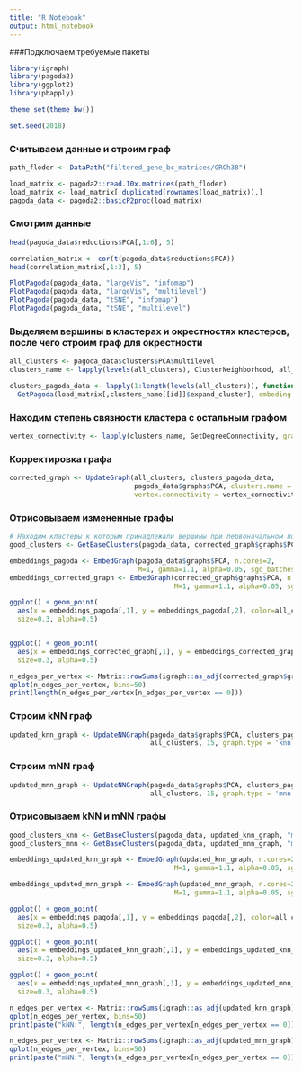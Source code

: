 ```yaml
---
title: "R Notebook"
output: html_notebook
---
```


###Подключаем требуемые пакеты

```r

library(igraph)
library(pagoda2)
library(ggplot2)
library(pbapply)

theme_set(theme_bw())

set.seed(2018)

```

### Считываем данные и строим граф

```r

path_floder <- DataPath("filtered_gene_bc_matrices/GRCh38")

load_matrix <- pagoda2::read.10x.matrices(path_floder)
load_matrix <- load_matrix[!duplicated(rownames(load_matrix)),]
pagoda_data <- pagoda2::basicP2proc(load_matrix)

```

### Смотрим данные

```r

head(pagoda_data$reductions$PCA[,1:6], 5)

```

```r

correlation_matrix <- cor(t(pagoda_data$reductions$PCA))
head(correlation_matrix[,1:3], 5)

```

```r

PlotPagoda(pagoda_data, "largeVis", "infomap")
PlotPagoda(pagoda_data, "largeVis", "multilevel")
PlotPagoda(pagoda_data, "tSNE", "infomap")
PlotPagoda(pagoda_data, "tSNE", "multilevel")

```

### Выделяем вершины в кластерах и окрестностях кластеров, после чего строим граф для окрестности

```r

all_clusters <- pagoda_data$clusters$PCA$multilevel
clusters_name <- lapply(levels(all_clusters), ClusterNeighborhood, all_clusters, pagoda_data)

clusters_pagoda_data <- lapply(1:length(levels(all_clusters)), function(id) 
  GetPagoda(load_matrix[,clusters_name[[id]]$expand_cluster], embeding.type = NULL))

```

### Находим степень связности кластера с остальным графом

```r

vertex_connectivity <- lapply(clusters_name, GetDegreeConnectivity, graph=pagoda_data$graphs$PCA)

```

### Корректировка графа 

```r

corrected_graph <- UpdateGraph(all_clusters, clusters_pagoda_data,
                               pagoda_data$graphs$PCA, clusters.name = clusters_name,
                               vertex.connectivity = vertex_connectivity, deleted = FALSE)

```

### Отрисовываем измененные графы

```r
# Находим кластеры к которым принадлежали вершины при первоначальном построении
good_clusters <- GetBaseClusters(pagoda_data, corrected_graph$graphs$PCA, "multilevel")

embeddings_pagoda <- EmbedGraph(pagoda_data$graphs$PCA, n.cores=2,
                                M=1, gamma=1.1, alpha=0.05, sgd_batches=1e8)
embeddings_corrected_graph <- EmbedGraph(corrected_graph$graphs$PCA, n.cores=2,
                                         M=1, gamma=1.1, alpha=0.05, sgd_batches=1e8)

ggplot() + geom_point(
  aes(x = embeddings_pagoda[,1], y = embeddings_pagoda[,2], color=all_clusters),
  size=0.3, alpha=0.5)


ggplot() + geom_point(
  aes(x = embeddings_corrected_graph[,1], y = embeddings_corrected_graph[,2], color=good_clusters),
  size=0.3, alpha=0.5)

```
```r

n_edges_per_vertex <- Matrix::rowSums(igraph::as_adj(corrected_graph$graphs$PCA))
qplot(n_edges_per_vertex, bins=50)
print(length(n_edges_per_vertex[n_edges_per_vertex == 0]))

```

### Строим kNN граф
```r

updated_knn_graph <- UpdateNNGraph(pagoda_data$graphs$PCA, clusters_pagoda_data,
                                   all_clusters, 15, graph.type = 'knn')

```

### Строим mNN граф
```r

updated_mnn_graph <- UpdateNNGraph(pagoda_data$graphs$PCA, clusters_pagoda_data,
                                   all_clusters, 15, graph.type = 'mnn')

```

### Отрисовываем kNN и mNN графы
```r

good_clusters_knn <- GetBaseClusters(pagoda_data, updated_knn_graph, "multilevel")
good_clusters_mnn <- GetBaseClusters(pagoda_data, updated_mnn_graph, "multilevel")

embeddings_updated_knn_graph <- EmbedGraph(updated_knn_graph, n.cores=2,
                                         M=1, gamma=1.1, alpha=0.05, sgd_batches=1e8)

embeddings_updated_mnn_graph <- EmbedGraph(updated_mnn_graph, n.cores=2,
                                         M=1, gamma=1.1, alpha=0.05, sgd_batches=1e8)

ggplot() + geom_point(
  aes(x = embeddings_pagoda[,1], y = embeddings_pagoda[,2], color=all_clusters),
  size=0.3, alpha=0.5)

ggplot() + geom_point(
  aes(x = embeddings_updated_knn_graph[,1], y = embeddings_updated_knn_graph[,2], color=good_clusters_knn),
  size=0.3, alpha=0.5)

ggplot() + geom_point(
  aes(x = embeddings_updated_mnn_graph[,1], y = embeddings_updated_mnn_graph[,2], color=good_clusters_mnn),
  size=0.3, alpha=0.5)

```
```r

n_edges_per_vertex <- Matrix::rowSums(igraph::as_adj(updated_knn_graph))
qplot(n_edges_per_vertex, bins=50)
print(paste("kNN:", length(n_edges_per_vertex[n_edges_per_vertex == 0])))

n_edges_per_vertex <- Matrix::rowSums(igraph::as_adj(updated_mnn_graph))
qplot(n_edges_per_vertex, bins=50)
print(paste("mNN:", length(n_edges_per_vertex[n_edges_per_vertex == 0])))

```
```r
```
```r
```
```r
```
```r
```